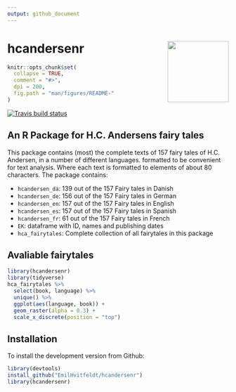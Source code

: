 ```yaml
---
output: github_document
---
```


# hcandersenr <img src='man/figures/logo.png' align="right" height="139" />

```r
knitr::opts_chunk$set(
  collapse = TRUE,
  comment = "#>",
  dpi = 200,
  fig.path = "man/figures/README-"
)
```

[![Travis build status](https://travis-ci.org/EmilHvitfeldt/hcandersenr.svg?branch=master)](https://travis-ci.org/EmilHvitfeldt/hcandersenr)

## An R Package for H.C. Andersens fairy tales

This package contains (most) the complete texts of 157 fairy tales of H.C. Andersen, in a number of different languages. formatted to be convenient for text analysis. Where each text is formatted to elements of about 80 characters. The package contains:

* `hcandersen_da`: 139 out of the 157 Fairy tales in Danish
* `hcandersen_de`: 156 out of the 157 Fairy tales in German
* `hcandersen_en`: 157 out of the 157 Fairy tales in English
* `hcandersen_es`: 157 out of the 157 Fairy tales in Spanish
* `hcandersen_fr`: 61 out of the 157 Fairy tales in French
* `EK`: dataframe with ID, names and publishing dates
* `hca_fairytales`: Complete collection of all fairytales in this package

## Avaliable fairytales

```r
library(hcandersenr)
library(tidyverse)
hca_fairytales %>% 
  select(book, language) %>% 
  unique() %>% 
  ggplot(aes(language, book)) + 
  geom_raster(alpha = 0.3) +
  scale_x_discrete(position = "top")
```

## Installation

To install the development version from Github:

```r
library(devtools)
install_github("EmilHvitfeldt/hcandersenr")
library(hcandersenr)
```
